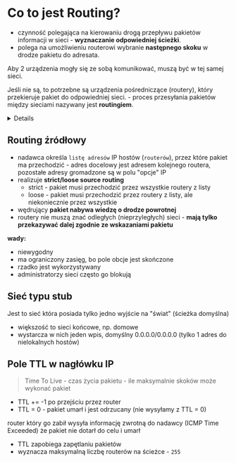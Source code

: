 
# Co to jest Routing?

- czynność polegająca na kierowaniu drogą przepływu pakietów informacji w sieci - **wyznaczanie odpowiedniej ścieżki**.
- polega na umożliwieniu routerowi wybranie **następnego skoku** w drodze pakietu do adresata.

<Callout type="warning">
  Aby 2 urządzenia mogły się ze sobą komunikować, muszą być w tej samej sieci.
</Callout>

<Callout type="info">

Jeśli nie są, to potrzebne są urządzenia pośredniczące (routery), który przekieruje pakiet do odpowiedniej sieci. - proces przesyłania pakietów między sieciami nazywany jest **routingiem**.

</Callout>

<Details summary='więcej o bramie domyślnej...'>

- host musi mieć skonfigurowany adres `bramy domyślnej`, aby wiedział, gdzie kierować pakiety, których nie może dostarczyć bezpośrednio.
- da się ją nadpisać zmieniając ustawienia karty sieciowej
- brama jest w tej samej sieci co host
- da się znaleźć ją poleceniem `ipconfig` (default gateway)
- interfejs routera jest hostem w sieci, router może mieć wiele interfejsów
- router ma tablice routingu, które określają, jakie pakiety kierować do jakich interfejsów

</Details>

## Routing źródłowy

- nadawca określa `listę adresów` IP hostów (`routerów`), przez które pakiet ma przechodzić - adres docelowy jest adresem kolejnego routera, pozostałe adresy gromadzone są w polu "opcje" IP
- realizuje **strict/loose source routing**
  - strict - pakiet musi przechodzić przez wszystkie routery z listy
  - loose - pakiet musi przechodzić przez routery z listy, ale niekoniecznie przez wszystkie
- wędrujący **pakiet nabywa wiedzę o drodze powrotnej**
- routery nie muszą znać odległych (nieprzyległych) sieci - **mają tylko przekazywać dalej zgodnie ze wskazaniami pakietu**

**wady:**

- niewygodny
- ma ograniczony zasięg, bo pole obcje jest skończone
- rzadko jest wykorzystywany
- administratorzy sieci często go blokują

## Sieć typu **stub**

Jest to sieć która posiada tylko jedno wyjście na "świat" (ścieżka domyślna)

- większość to sieci końcowe, np. domowe
- wystarcza w nich jeden wpis, domyślny 0.0.0.0/0.0.0.0 (tylko 1 adres do nielokalnych hostów)

## Pole TTL w nagłówku IP

> Time To Live - czas życia pakietu - ile maksymalnie skoków może wykonać pakiet

- TTL += -1 po przejściu przez router
- TTL = 0 - pakiet umarł i jest odrzucany (nie wysyłamy z TTL = 0)

router który go zabił wysyła informację zwrotną do nadawcy (ICMP Time Exceeded) że pakiet nie dotarł do celu i umarł

- TTL zapobiega zapętlaniu pakietów
- wyznacza maksymalną liczbę routerów na ścieżce - `255`
